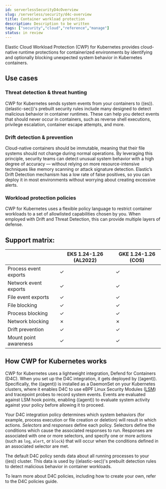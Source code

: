 ```yaml
---
id: serverlessSecurityD4cOverview
slug: /serverless/security/d4c-overview
title: Container workload protection
description: Description to be written
tags: ["security","cloud","reference","manage"]
status: in review
---
```



<InReview />

<div id="d4c-overview"></div>

Elastic Cloud Workload Protection (CWP) for Kubernetes provides cloud-native runtime protections for containerized environments by identifying and optionally blocking unexpected system behavior in Kubernetes containers.

<div id="d4c-use-cases"></div>

## Use cases

### Threat detection & threat hunting
CWP for Kubernetes sends system events from your containers to ((es)). ((elastic-sec))'s prebuilt security rules include many designed to detect malicious behavior in container runtimes. These can help you detect events that should never occur in containers, such as reverse shell executions, privilege escalation, container escape attempts, and more.

### Drift detection & prevention
Cloud-native containers should be immutable, meaning that their file systems should not change during normal operations. By leveraging this principle, security teams can detect unusual system behavior with a high degree of accuracy — without relying on more resource-intensive techniques like memory scanning or attack signature detection. Elastic’s Drift Detection mechanism has a low rate of false positives, so you can deploy it in most environments without worrying about creating excessive alerts.

### Workload protection policies
CWP for Kubernetes uses a flexible policy language to restrict container workloads to a set of allowlisted capabilities chosen by you. When employed with Drift and Threat Detection, this can provide multiple layers of defense.

## Support matrix:
|  | EKS 1.24-1.26 (AL2022) | GKE 1.24-1.26 (COS) |
|---|---|---|
| Process event exports | ✓ | ✓ |
| Network event exports | ✓ | ✓ |
| File event exports | ✓ | ✓ |
| File blocking | ✓ | ✓ |
| Process blocking | ✓ | ✓ |
| Network blocking | ✗ | ✗ |
| Drift prevention | ✓ | ✓ |
| Mount point awareness | ✓ | ✓ |

## How CWP for Kubernetes works
CWP for Kubernetes uses a lightweight integration, Defend for Containers (D4C). When you set up the D4C integration, it gets deployed by ((agent)). Specifically, the ((agent)) is installed as a DaemonSet on your Kubernetes clusters, where it enables D4C to use eBPF Linux Security Modules ([LSM](https://docs.kernel.org/bpf/prog_lsm.html)) and tracepoint probes to record system events. Events are evaluated against LSM hook points, enabling ((agent)) to evaluate system activity against your policy before allowing it to proceed.

Your D4C integration policy determines which system behaviors (for example, process execution or file creation or deletion) will result in which actions. _Selectors_ and _responses_ define each policy. Selectors define the conditions which cause the associated responses to run. Responses are associated with one or more selectors, and specify one or more actions (such as `log`, `alert`, or `block`) that will occur when the conditions defined in an associated selector are met.

The default D4C policy sends data about all running processes to your ((es)) cluster. This data is used by ((elastic-sec))'s prebuilt detection rules to detect malicious behavior in container workloads.

<DocCallOut title="Important" color="warning">
To learn more about D4C policies, including how to create your own, refer to the <DocLink id="serverlessSecurityD4cPolicyGuide">D4C policies guide</DocLink>.
</DocCallOut>

